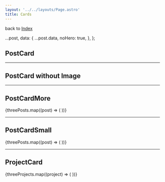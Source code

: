 ```yaml
---
layout: '../../layouts/Page.astro'
title: Cards
---
```





back to [Index](/design)


  ...post,
  data: {
    ...post.data,
    noHero: true,
  },
};


## PostCard

<div class="not-prose">
  <PostCard post={post} />
</div>

---

## PostCard without Image

<div class="not-prose">
  <PostCard post={postWithoutImage} />
</div>

---

## PostCardMore

<div class="not-prose flex gap-4">
  {threePosts.map((post) => (
    <PostCardMore post={post} />
  ))}
</div>

---

## PostCardSmall

<div class="not-prose">
  {threePosts.map((post) => (
    <PostCardSmall post={post} />
  ))}
</div>

---

## ProjectCard

<div class="not-prose flex gap-4">
  {threeProjects.map((project) => (
    <ProjectCard project={project} />
  ))}
</div>
